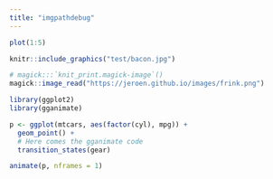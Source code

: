```yaml
---
title: "imgpathdebug"
---
```


```r
plot(1:5)
```

```r
knitr::include_graphics("test/bacon.jpg")
```

```r
# magick:::`knit_print.magick-image`()
magick::image_read("https://jeroen.github.io/images/frink.png")
```

```r
library(ggplot2)
library(gganimate)

p <- ggplot(mtcars, aes(factor(cyl), mpg)) + 
  geom_point() + 
  # Here comes the gganimate code
  transition_states(gear)

animate(p, nframes = 1)
```

